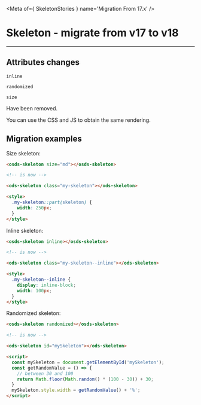 
<Meta of={ SkeletonStories } name='Migration From 17.x' />

# Skeleton - migrate from v17 to v18
----

## Attributes changes

`inline` <ods-badge size="sm" color="critical" label="Removed"></ods-badge>

`randomized` <ods-badge size="sm" color="critical" label="Removed"></ods-badge>

`size` <ods-badge size="sm" color="critical" label="Removed"></ods-badge>

Have been removed.

You can use the CSS and JS to obtain the same rendering.

## Migration examples

Size skeleton:
```html
<osds-skeleton size="md"></osds-skeleton>

<!-- is now -->

<ods-skeleton class="my-skeleton"></ods-skeleton>

<style>
  .my-skeleton::part(skeleton) {
    width: 250px;
  }
</style>
```

Inline skeleton:
```html
<osds-skeleton inline></osds-skeleton>

<!-- is now -->

<ods-skeleton class="my-skeleton--inline"></ods-skeleton>

<style>
  .my-skeleton--inline {
    display: inline-block;
    width: 100px;
  }
</style>
```

Randomized skeleton:
```html
<osds-skeleton randomized></osds-skeleton>

<!-- is now -->

<ods-skeleton id="mySkeleton"></ods-skeleton>

<script>
  const mySkeleton = document.getElementById('mySkeleton');
  const getRandomValue = () => {
    // between 30 and 100
    return Math.floor(Math.random() * (100 - 30)) + 30;
  }
  mySkeleton.style.width = getRandomValue() + '%';
</script>
```

